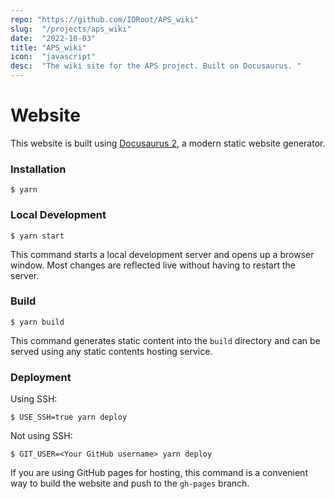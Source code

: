 ```yaml
---
repo: "https://github.com/IORoot/APS_wiki"
slug:  "/projects/aps_wiki"
date:  "2022-10-03"
title: "APS_wiki"
icon:  "javascript"
desc:  "The wiki site for the APS project. Built on Docusaurus. "
---
```

# Website

This website is built using [Docusaurus 2](https://docusaurus.io/), a modern static website generator.

### Installation

```
$ yarn
```

### Local Development

```
$ yarn start
```

This command starts a local development server and opens up a browser window. Most changes are reflected live without having to restart the server.

### Build

```
$ yarn build
```

This command generates static content into the `build` directory and can be served using any static contents hosting service.

### Deployment

Using SSH:

```
$ USE_SSH=true yarn deploy
```

Not using SSH:

```
$ GIT_USER=<Your GitHub username> yarn deploy
```

If you are using GitHub pages for hosting, this command is a convenient way to build the website and push to the `gh-pages` branch.



